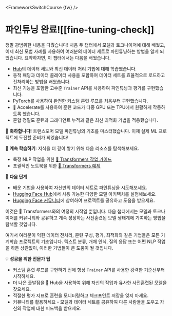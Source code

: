 <FrameworkSwitchCourse {fw} />

# 파인튜닝 완료![[fine-tuning-check]]

<CourseFloatingBanner
    chapter={3}
    classNames="absolute z-10 right-0 top-0"
/>

정말 광범위한 내용을 다뤘습니다! 처음 두 챕터에서 모델과 토크나이저에 대해 배웠고, 이제 최신 모범 사례를 사용하여 여러분의 데이터 세트로 파인튜닝하는 방법을 알게 되었습니다. 요약하자면, 이 챕터에서는 다음을 배웠습니다.

* [Hub](https://huggingface.co/datasets)의 데이터 세트와 최신 데이터 처리 기법에 대해 학습했습니다.
* 동적 패딩과 데이터 콜레이터 사용을 포함하여 데이터 세트를 효율적으로 로드하고 전처리하는 방법을 배웠습니다.
* 최신 기능을 포함한 고수준 `Trainer` API를 사용하여 파인튜닝과 평가를 구현했습니다.
* PyTorch를 사용하여 완전한 커스텀 훈련 루프를 처음부터 구현했습니다.
* 🤗 Accelerate를 사용하여 훈련 코드가 다중 GPU 또는 TPU에서 원활하게 작동하도록 했습니다.
* 혼합 정밀도 훈련과 그래디언트 누적과 같은 최신 최적화 기법을 적용했습니다.

<Tip>

🎉 **축하합니다!** 트랜스포머 모델 파인튜닝의 기초를 마스터했습니다. 이제 실제 ML 프로젝트에 도전할 준비가 되었습니다!

📖 **계속 학습하기**: 지식을 더 깊이 쌓기 위해 다음 리소스를 탐색해보세요.
- 특정 NLP 작업을 위한 [🤗 Transformers 작업 가이드](https://huggingface.co/docs/transformers/main/en/tasks/sequence_classification)
- 포괄적인 노트북을 위한 [🤗 Transformers 예제](https://huggingface.co/docs/transformers/main/en/notebooks)

🚀 **다음 단계** 
- 배운 기법을 사용하여 자신만의 데이터 세트로 파인튜닝을 시도해보세요.
- [Hugging Face Hub](https://huggingface.co/models)에서 사용 가능한 다양한 모델 아키텍처를 실험해보세요.
- [Hugging Face 커뮤니티](https://discuss.huggingface.co/)에 참여하여 프로젝트를 공유하고 도움을 받으세요.

</Tip>

이것은 🤗 Transformers와의 여정의 시작일 뿐입니다. 다음 챕터에서는 모델과 토크나이저를 커뮤니티와 공유하고 계속 성장하는 사전훈련된 모델 생태계에 기여하는 방법을 탐색할 것입니다.

여기서 여러분이 익힌 데이터 전처리, 훈련 구성, 평가, 최적화와 같은 기법들은 모든 기계학습 프로젝트의 기초입니다. 텍스트 분류, 개체 인식, 질의 응답 또는 어떤 NLP 작업을 하든 상관없이, 이러한 기법들이 큰 도움이 될 것입니다.

<Tip>

💡 **성공을 위한 전문가 팁**
- 커스텀 훈련 루프를 구현하기 전에 항상 `Trainer` API를 사용한 강력한 기준선부터 시작하세요.
- 더 나은 출발점을 🤗 Hub을 사용하여 위해 자신의 작업과 유사한 사전훈련된 모델을 찾으세요.
- 적절한 평가 지표로 훈련을 모니터링하고 체크포인트 저장을 잊지 마세요.
- 커뮤니티를 활용하세요 - 모델과 데이터 세트를 공유하여 다른 사람들을 도우고 자신의 작업에 대한 피드백을 받으세요.

</Tip>